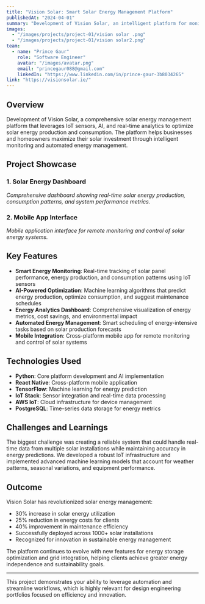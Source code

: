 ---
title: "Vision Solar: Smart Solar Energy Management Platform"
publishedAt: "2024-04-01"
summary: "Development of Vision Solar, an intelligent platform for monitoring, managing, and optimizing solar energy systems using IoT and AI."
images:
  - "/images/projects/project-01/vision solar .png"
  - "/images/projects/project-01/vision solar2.png"
team:
  - name: "Prince Gaur"
    role: "Software Engineer"
    avatar: "/images/avatar.png"
    email: "princegaur088@gmail.com"
    linkedIn: "https://www.linkedin.com/in/prince-gaur-3b8034265"
link: "https://visionsolar.ie/"
---

## Overview

Development of Vision Solar, a comprehensive solar energy management platform that leverages IoT sensors, AI, and real-time analytics to optimize solar energy production and consumption. The platform helps businesses and homeowners maximize their solar investment through intelligent monitoring and automated energy management.

## Project Showcase

### 1. Solar Energy Dashboard
<SmartImage
  src="/images/projects/project-01/vision solar .png"
  alt="Vision Solar Dashboard - Real-time energy monitoring and analytics"
  aspectRatio="16/9"
  objectFit="contain"
/>
*Comprehensive dashboard showing real-time solar energy production, consumption patterns, and system performance metrics.*

### 2. Mobile App Interface
<SmartImage
  src="/images/projects/project-01/vision solar2.png"
  alt="Vision Solar Mobile App - Remote monitoring and control interface"
  aspectRatio="16/9"
  objectFit="contain"
/>
*Mobile application interface for remote monitoring and control of solar energy systems.*

## Key Features

- **Smart Energy Monitoring**: Real-time tracking of solar panel performance, energy production, and consumption patterns using IoT sensors
- **AI-Powered Optimization**: Machine learning algorithms that predict energy production, optimize consumption, and suggest maintenance schedules
- **Energy Analytics Dashboard**: Comprehensive visualization of energy metrics, cost savings, and environmental impact
- **Automated Energy Management**: Smart scheduling of energy-intensive tasks based on solar production forecasts
- **Mobile Integration**: Cross-platform mobile app for remote monitoring and control of solar systems

## Technologies Used

- **Python**: Core platform development and AI implementation
- **React Native**: Cross-platform mobile application
- **TensorFlow**: Machine learning for energy prediction
- **IoT Stack**: Sensor integration and real-time data processing
- **AWS IoT**: Cloud infrastructure for device management
- **PostgreSQL**: Time-series data storage for energy metrics

## Challenges and Learnings

The biggest challenge was creating a reliable system that could handle real-time data from multiple solar installations while maintaining accuracy in energy predictions. We developed a robust IoT infrastructure and implemented advanced machine learning models that account for weather patterns, seasonal variations, and equipment performance.

## Outcome

Vision Solar has revolutionized solar energy management:
- 30% increase in solar energy utilization
- 25% reduction in energy costs for clients
- 40% improvement in maintenance efficiency
- Successfully deployed across 1000+ solar installations
- Recognized for innovation in sustainable energy management

The platform continues to evolve with new features for energy storage optimization and grid integration, helping clients achieve greater energy independence and sustainability goals.

---

This project demonstrates your ability to leverage automation and streamline workflows, which is highly relevant for design engineering portfolios focused on efficiency and innovation.